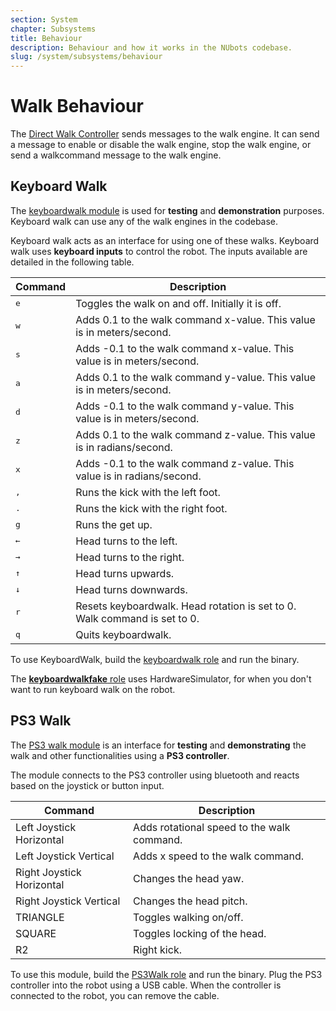 ```yaml
---
section: System
chapter: Subsystems
title: Behaviour
description: Behaviour and how it works in the NUbots codebase.
slug: /system/subsystems/behaviour
---
```


# Walk Behaviour

The [Direct Walk Controller](https://github.com/NUbots/NUbots/tree/master/module/behaviour/skills/DirectWalkController) sends messages to the walk engine. It can send a message to enable or disable the walk engine, stop the walk engine, or send a walkcommand message to the walk engine.

## Keyboard Walk

The [keyboardwalk module](https://github.com/NUbots/NUbots/tree/master/module/behaviour/strategy/KeyboardWalk) is used for **testing** and **demonstration** purposes. Keyboard walk can use any of the walk engines in the codebase.

Keyboard walk acts as an interface for using one of these walks. Keyboard walk uses **keyboard inputs** to control the robot. The inputs available are detailed in the following table.

| Command            | Description                                                               |
| ------------------ | ------------------------------------------------------------------------- |
| <kbd>e</kbd>       | Toggles the walk on and off. Initially it is off.                         |
| <kbd>w</kbd>       | Adds 0.1 to the walk command x-value. This value is in meters/second.     |
| <kbd>s</kbd>       | Adds -0.1 to the walk command x-value. This value is in meters/second.    |
| <kbd>a</kbd>       | Adds 0.1 to the walk command y-value. This value is in meters/second.     |
| <kbd>d</kbd>       | Adds -0.1 to the walk command y-value. This value is in meters/second.    |
| <kbd>z</kbd>       | Adds 0.1 to the walk command z-value. This value is in radians/second.    |
| <kbd>x</kbd>       | Adds -0.1 to the walk command z-value. This value is in radians/second.   |
| <kbd>,</kbd>       | Runs the kick with the left foot.                                         |
| <kbd>.</kbd>       | Runs the kick with the right foot.                                        |
| <kbd>g</kbd>       | Runs the get up.                                                          |
| <kbd>&#8592;</kbd> | Head turns to the left.                                                   |
| <kbd>&#8594;</kbd> | Head turns to the right.                                                  |
| <kbd>&#8593;</kbd> | Head turns upwards.                                                       |
| <kbd>&#8595;</kbd> | Head turns downwards.                                                     |
| <kbd>r</kbd>       | Resets keyboardwalk. Head rotation is set to 0. Walk command is set to 0. |
| <kbd>q</kbd>       | Quits keyboardwalk.                                                       |

To use KeyboardWalk, build the [keyboardwalk role](https://github.com/NUbots/NUbots/blob/master/roles/keyboardwalk.role) and run the binary.

The [**keyboardwalkfake** role](https://github.com/NUbots/NUbots/blob/master/roles/keyboardwalkfake.role) uses HardwareSimulator, for when you don't want to run keyboard walk on the robot.

## PS3 Walk

The [PS3 walk module](https://github.com/NUbots/NUbots/tree/master/module/behaviour/strategy/PS3Walk) is an interface for **testing** and **demonstrating** the walk and other functionalities using a **PS3 controller**.

The module connects to the PS3 controller using bluetooth and reacts based on the joystick or button input.

| Command                   | Description                                |
| ------------------------- | ------------------------------------------ |
| Left Joystick Horizontal  | Adds rotational speed to the walk command. |
| Left Joystick Vertical    | Adds x speed to the walk command.          |
| Right Joystick Horizontal | Changes the head yaw.                      |
| Right Joystick Vertical   | Changes the head pitch.                    |
| TRIANGLE                  | Toggles walking on/off.                    |
| SQUARE                    | Toggles locking of the head.               |
| R2                        | Right kick.                                |

To use this module, build the [PS3Walk role](https://github.com/NUbots/NUbots/blob/master/roles/ps3walk.role) and run the binary. Plug the PS3 controller into the robot using a USB cable. When the controller is connected to the robot, you can remove the cable.
